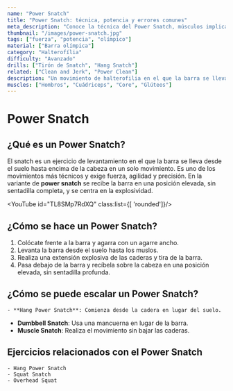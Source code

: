 ```yaml
---
name: "Power Snatch"
title: "Power Snatch: técnica, potencia y errores comunes"
meta_description: "Conoce la técnica del Power Snatch, músculos implicados y errores frecuentes en este movimiento explosivo."
thumbnail: "/images/power-snatch.jpg"
tags: ["fuerza", "potencia", "olímpico"]
material: ["Barra olímpica"]
category: "Halterofília"
difficulty: "Avanzado"
drills: ["Tirón de Snatch", "Hang Snatch"]
related: ["Clean and Jerk", "Power Clean"]
description: "Un movimiento de halterofilia en el que la barra se lleva sobre la cabeza en un movimiento continuo, enfocado en la potencia y la coordinación."
muscles: ["Hombros", "Cuádriceps", "Core", "Glúteos"]
---
```


# Power Snatch

## ¿Qué es un Power Snatch?
El snatch es un ejercicio de levantamiento en el que la barra se lleva desde el suelo hasta encima de la cabeza en un solo movimiento. Es uno de los movimientos más técnicos y exige fuerza, agilidad y precisión. En la variante de **power snatch** se recibe la barra en una posición elevada, sin sentadilla completa, y se centra en la explosividad.

  <YouTube id="TL8SMp7RdXQ" class:list={[ 'rounded']}/>
  
## ¿Cómo se hace un Power Snatch?
  1. Colócate frente a la barra y agarra con un agarre ancho.
  2. Levanta la barra desde el suelo hasta los muslos.
  3. Realiza una extensión explosiva de las caderas y tira de la barra.
  4. Pasa debajo de la barra y recíbela sobre la cabeza en una posición elevada, sin sentadilla profunda.


  ## ¿Cómo se puede escalar un Power Snatch?
    - **Hang Power Snatch**: Comienza desde la cadera en lugar del suelo.
  - **Dumbbell Snatch**: Usa una mancuerna en lugar de la barra.
  - **Muscle Snatch**: Realiza el movimiento sin bajar las caderas.

  ## Ejercicios relacionados con el Power Snatch
    - Hang Power Snatch
    - Squat Snatch
    - Overhead Squat